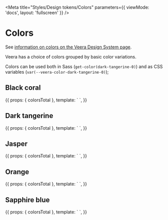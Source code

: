 
<Meta title="Styles/Design tokens/Colors" parameters={{ viewMode: 'docs', layout: 'fullscreen' }} />


# Colors

See [information on colors on the Veera Design System page](https://veera.eesti.ee/3d136290e/p/820875-vrvid/b/845dc1).

Veera has a choice of colors grouped by basic color variations.

Colors can be used both in Sass (`get-color(dark-tangerine-0)`) and as CSS variables (`var(--veera-color-dark-tangerine-0)`);

## Black coral

<Story name="Black coral" height="540px">
  {{
    props: { colorsTotal },
    template: `
      <veera-ng-storybook-color-cards>
        <veera-ng-storybook-color-card *ngFor="let _ of [].constructor(colorsTotal); let i = index" label="black-coral-{{ i }}" [ngStyle]="{'--color': 'var(--veera-color-black-coral-' + i}"></veera-ng-storybook-color-card>
      </veera-ng-storybook-color-cards>
    `,
  }}
</Story>

## Dark tangerine

<Story name="Dark tangerine" height="540px">
  {{
    props: { colorsTotal },
    template: `
      <veera-ng-storybook-color-cards>
        <veera-ng-storybook-color-card *ngFor="let _ of [].constructor(colorsTotal); let i = index" label="dark-tangerine-{{ i }}" [ngStyle]="{'--color': 'var(--veera-color-dark-tangerine-' + i}"></veera-ng-storybook-color-card>
      </veera-ng-storybook-color-cards>
    `,
  }}
</Story>

## Jasper

<Story name="Jasper" height="540px">
  {{
    props: { colorsTotal },
    template: `
      <veera-ng-storybook-color-cards>
        <veera-ng-storybook-color-card *ngFor="let _ of [].constructor(colorsTotal); let i = index" label="jasper-{{ i }}" [ngStyle]="{'--color': 'var(--veera-color-jasper-' + i}"></veera-ng-storybook-color-card>
      </veera-ng-storybook-color-cards>
    `,
  }}
</Story>

## Orange

<Story name="Orange" height="540px">
  {{
    props: { colorsTotal },
    template: `
      <veera-ng-storybook-color-cards>
        <veera-ng-storybook-color-card *ngFor="let _ of [].constructor(colorsTotal); let i = index" label="orange-{{ i }}" [ngStyle]="{'--color': 'var(--veera-color-orange-' + i}"></veera-ng-storybook-color-card>
      </veera-ng-storybook-color-cards>
    `,
  }}
</Story>

## Sapphire blue

<Story name="Sapphire blue" height="540px">
  {{
    props: { colorsTotal },
    template: `
      <veera-ng-storybook-color-cards>
        <veera-ng-storybook-color-card *ngFor="let _ of [].constructor(colorsTotal); let i = index" label="sapphire-blue-{{ i }}" [ngStyle]="{'--color': 'var(--veera-color-sapphire-blue-' + i}"></veera-ng-storybook-color-card>
      </veera-ng-storybook-color-cards>
    `,
  }}
</Story>
